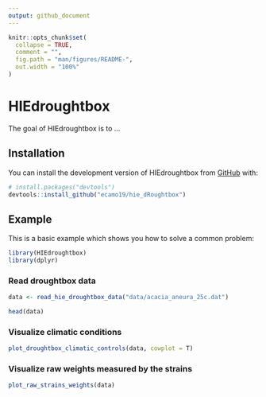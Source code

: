 ```yaml
---
output: github_document
---
```


<!-- README.md is generated from README.Rmd. Please edit that file -->

```r
knitr::opts_chunk$set(
  collapse = TRUE,
  comment = "",
  fig.path = "man/figures/README-",
  out.width = "100%"
)
```

# HIEdroughtbox

<!-- badges: start -->
<!-- badges: end -->

The goal of HIEdroughtbox is to ...

## Installation

You can install the development version of HIEdroughtbox from [GitHub](https://github.com/) with:

``` r
# install.packages("devtools")
devtools::install_github("ecamo19/hie_dRoughtbox")
```

## Example

This is a basic example which shows you how to solve a common problem:

```r
library(HIEdroughtbox)
library(dplyr)
```

### Read droughtbox data

```r
data <- read_hie_droughtbox_data("data/acacia_aneura_25c.dat")

head(data)
```


### Visualize climatic conditions


```r
plot_droughtbox_climatic_controls(data, cowplot = T)
```

### Visualize __raw__ weights measured by the strains

```r
plot_raw_strains_weights(data)
```

